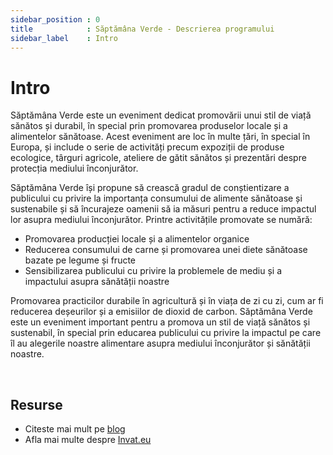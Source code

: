 ```yaml
---
sidebar_position : 0
title            : Săptămâna Verde - Descrierea programului
sidebar_label    : Intro
---
```


# Intro

Săptămâna Verde este un eveniment dedicat promovării unui stil de viață sănătos și durabil, în special prin promovarea produselor locale și a alimentelor sănătoase.
Acest eveniment are loc în multe țări, în special în Europa, și include o serie de activități precum expoziții de produse ecologice, târguri agricole, ateliere de gătit sănătos și prezentări despre protecția mediului înconjurător.

Săptămâna Verde își propune să crească gradul de conștientizare a publicului cu privire la importanța consumului de alimente sănătoase și sustenabile și să încurajeze oamenii să ia măsuri pentru a reduce impactul lor asupra mediului înconjurător. Printre activitățile promovate se numără:

- Promovarea producției locale și a alimentelor organice
- Reducerea consumului de carne și promovarea unei diete sănătoase bazate pe legume și fructe
- Sensibilizarea publicului cu privire la problemele de mediu și a impactului asupra sănătății noastre

Promovarea practicilor durabile în agricultură și în viața de zi cu zi, cum ar fi reducerea deșeurilor și a emisiilor de dioxid de carbon.
Săptămâna Verde este un eveniment important pentru a promova un stil de viață sănătos și sustenabil, în special prin educarea publicului cu privire la impactul pe care îl au alegerile noastre alimentare asupra mediului înconjurător și sănătății noastre.

<br />

## Resurse

- Citeste mai mult pe [blog](https://www.blog.invat.eu/)
- Afla mai multe despre [Invat.eu](/docs/intro) 